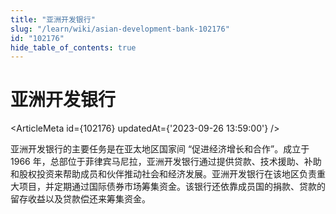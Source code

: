 ```yaml
---
title: "亚洲开发银行"
slug: "/learn/wiki/asian-development-bank-102176"
id: "102176"
hide_table_of_contents: true
---
```



# 亚洲开发银行

<ArticleMeta id={102176} updatedAt={'2023-09-26 13:59:00'} />
<div className='border-solid border-b border-t-0 my-4 border-[var(--ifm-color-gray-300)]' />

亚洲开发银行的主要任务是在亚太地区国家间 “促进经济增长和合作”。成立于 1966 年，总部位于菲律宾马尼拉，亚洲开发银行通过提供贷款、技术援助、补助和股权投资来帮助成员和伙伴推动社会和经济发展。亚洲开发银行在该地区负责重大项目，并定期通过国际债券市场筹集资金。该银行还依靠成员国的捐款、贷款的留存收益以及贷款偿还来筹集资金。
